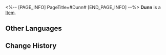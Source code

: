 <%-- [PAGE_INFO]
PageTitle=#Dunn#
[END_PAGE_INFO] --%>
{{Item Infobox
|id          = 250114
|image       = Item Dunn.png
|type        = 
|invCategory = 
|rarity      = 4
|effect      = 
|description = 
}}
'''Dunn''' is a [[Item]].

==Other Languages==
{{Other Languages
|en   = Dunn
|zhs  = 邓恩
|zht  = 鄧恩
|ja   = ダン
|ko   = 던
|es   = Dunn
|fr   = Dunn
|ru   = Данн
|th   = Dunn
|vi   = Dunn
|de   = Dunn
|id   = Dunn
|pt   = Dunn
}}

==Change History==
{{Change History|2.0}}